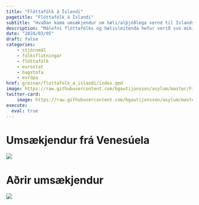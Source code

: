 ```yaml
---
title: "Flóttafólk á Íslandi"
pagetitle: "Flóttafólk á Íslandi"
subtitle: "Hvaðan koma umsækjendur um hæli/alþjóðlega vernd til Íslands?"
description: "Málefni flóttafólks og hælisleitenda hefur verið svo mikið til umræðu. Hvaðan koma umsækjendur um hæli/alþjóðlega vernd til Íslands? Hefur þeim fjölgað?"
date: "2024/03/05"
draft: false
categories:
    - stjórnmál
    - fólksflutningar
    - flóttafólk
    - eurostat
    - hagstofa
    - evrópa
href: greinar/flottafolk_a_islandi/index.qmd
image: https://raw.githubusercontent.com/bgautijonsson/asylum/master/Figures/stream_plot_applicants_fp.png
twitter-card:
    image: https://raw.githubusercontent.com/bgautijonsson/asylum/master/Figures/stream_plot_applicants.png
execute: 
  eval: true
---
```


# Umsækjendur frá Venesúela

![](https://raw.githubusercontent.com/bgautijonsson/asylum/master/Figures/stream_plot_applicants_monthly.png){.column-screen-inset}

# Aðrir umsækjendur

![](https://raw.githubusercontent.com/bgautijonsson/asylum/master/Figures/stream_plot_applicants.png){.column-screen-inset}